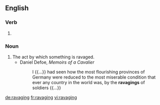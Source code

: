 ==English==

===Verb===
{{head|en}}

# {{present participle of|ravage|lang=en}}

===Noun===
{{en-noun}}

# The act by which something is ravaged.
#* Daniel Defoe, ''Memoirs of a Cavalier''
#*: I {{...}} had seen how the most flourishing provinces of Germany were reduced to the most miserable condition that ever any country in the world was, by the '''ravagings''' of soldiers {{...}}

[[de:ravaging]]
[[fr:ravaging]]
[[vi:ravaging]]